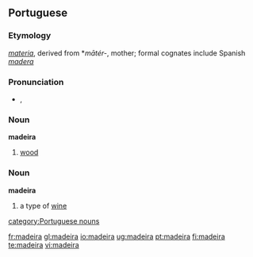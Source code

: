{{see|Madeira}}
==Portuguese==
===Etymology===
{{L.|pt}} ''[[materia]]'', derived from {{PIE.|pt}} *''mātér-'', mother; formal cognates include Spanish ''[[madera]]'' 

===Pronunciation===
*{{IPA|/mɐˈdɐjrɐ/}}, {{SAMPA|/m6"d6jr6/}}

===Noun===
'''madeira''' {{f}}

#[[wood]]

===Noun===
'''madeira''' {{m}}

# a type of [[wine]]

[[category:Portuguese nouns]]

[[fr:madeira]]
[[gl:madeira]]
[[io:madeira]]
[[ug:madeira]]
[[pt:madeira]]
[[fi:madeira]]
[[te:madeira]]
[[vi:madeira]]